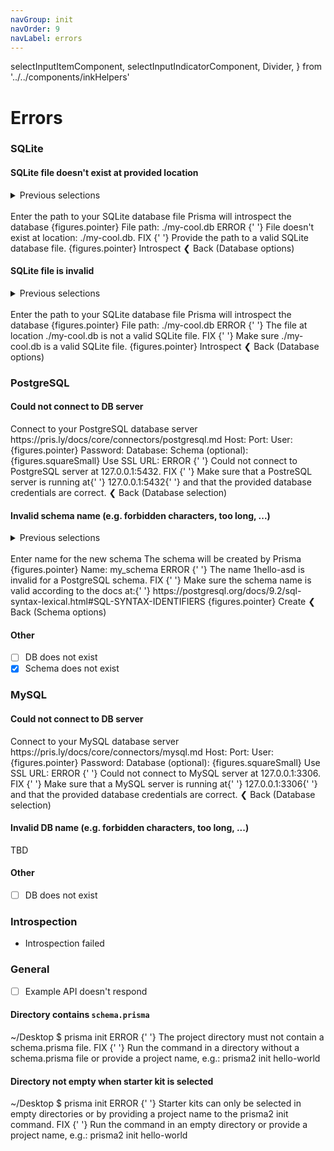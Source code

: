 ```yaml
---
navGroup: init
navOrder: 9
navLabel: errors
---
```


  selectInputItemComponent,
  selectInputIndicatorComponent,
  Divider,
} from '../../components/inkHelpers'

# Errors

### SQLite

#### SQLite file doesn't exist at provided location

<details><summary>Previous selections</summary>

1. SQLite
2. Use existing SQLite file
3. _File doesn't exist_

</details>
<br />

<Terminal>
  <Box marginLeft={2} flexDirection="column" marginBottom={1}>
    <Text bold>Enter the path to your SQLite database file</Text>
    <Color dim>Prisma will introspect the database</Color>
  </Box>
  <BorderBox
    title={chalk.bold('SQLite database file')}
    marginBottom={1}
    flexDirection="column"
  >
    <Color cyan>
      <Text bold>{figures.pointer} File path:</Text>
      <Color> ./my-cool.db</Color>
    </Color>
  </BorderBox>
  <Box>
    <Color bgKeyword="red">
      <Text bold> ERROR </Text>
    </Color>
    <Color red>
      {' '}
      File doesn't exist at location: <Text bold>./my-cool.db</Text>.
    </Color>
  </Box>
  <Box flexDirection="column" marginBottom={1}>
    <Text>
      <Color bgKeyword="white" black>
        <Text bold> FIX </Text>
      </Color>{' '}
      Provide the path to a valid SQLite database file.
    </Text>
  </Box>
  <Box>
    <Color gray>{figures.pointer} </Color>
    <Text bold>Introspect</Text>
  </Box>
  <Box>
    <Color gray>❮ </Color>
    <Text bold>Back</Text>
    <Color dim> (Database options)</Color>
  </Box>
</Terminal>

#### SQLite file is invalid

<details><summary>Previous selections</summary>

1. SQLite
2. Use existing SQLite file
3. _File is invalid_

</details>
<br />

<Terminal>
  <Box marginLeft={2} flexDirection="column" marginBottom={1}>
    <Text bold>Enter the path to your SQLite database file</Text>
    <Color dim>Prisma will introspect the database</Color>
  </Box>
  <BorderBox
    title={chalk.bold('SQLite database file')}
    marginBottom={1}
    flexDirection="column"
  >
    <Color cyan>
      <Text bold>{figures.pointer} File path:</Text>
      <Color> ./my-cool.db</Color>
    </Color>
  </BorderBox>
  <Box>
    <Color flexDirection="column" bgKeyword="red">
      <Text bold> ERROR </Text>
    </Color>
    <Color red>
      {' '}
      The file at location <Text bold>./my-cool.db</Text> is not a valid SQLite file.
    </Color>
  </Box>
  <Box flexDirection="column" marginBottom={1}>
    <Text>
      <Color bgKeyword="white" black>
        <Text bold> FIX </Text>
      </Color>{' '}
      Make sure <Text bold>./my-cool.db</Text> is a valid SQLite file.
    </Text>
  </Box>
  <Box>
    <Color gray>{figures.pointer} </Color>
    <Text bold>Introspect</Text>
  </Box>
  <Box>
    <Color gray>❮ </Color>
    <Text bold>Back</Text>
    <Color dim> (Database options)</Color>
  </Box>
</Terminal>

### PostgreSQL

#### Could not connect to DB server

<Terminal>
  <Box flexDirection="column" marginLeft={2} marginBottom={1}>
    <Text bold>Connect to your PostgreSQL database server</Text>
    <Color dim>https://pris.ly/docs/core/connectors/postgresql.md</Color>
  </Box>
  <BorderBox
    flexDirection="column"
    title={chalk.bold('PostgreSQL database credentials')}
  >
    <Box width={100}>
      <Color gray> </Color>
      <Text>Host: </Text>
      <TextInput value="" placeholder="127.0.0.1" showCursor={false} />
      <Box flexGrow={1} />
    </Box>
    <Box width={100}>
      <Color gray> </Color>
      <Text>Port: </Text>
      <TextInput value="" placeholder="5432" showCursor={false} />
      <Box flexGrow={1} />
    </Box>
    <Box width={100}>
      <Color gray> </Color>
      <Text>User: </Text>
      <TextInput value="admin" showCursor={false} />
      <Box flexGrow={1} />
    </Box>
    <Box width={100}>
      <Color cyan>{figures.pointer} </Color>
      <Color cyan>
        <Text bold>Password: </Text>
        <TextInput value="********" showCursor={false} />
      </Color>
      <Box flexGrow={1} />
    </Box>
    <Box width={100}>
      <Color gray> </Color>
      <Text>Database: </Text>
      <TextInput value="" showCursor={false} />
      <Box flexGrow={1} />
    </Box>
    <Box width={100}>
      <Color gray> </Color>
      <Text>Schema (optional): </Text>
      <TextInput value="" showCursor={false} />
      <Box flexGrow={1} />
    </Box>
    <Box width={100}>
      <Box flexGrow={1} />
    </Box>
    <Box width={100}>
      <Color gray> </Color>
      <Text>{figures.squareSmall} Use SSL </Text>
    </Box>
  </BorderBox>
  <BorderBox
    flexDirection="column"
    marginBottom={1}
    title={`${chalk.bold('Or')}`}
    extension
  >
    <Box width={100}>
      <Color gray> </Color>
      <Text>URL: </Text>
      <TextInput
        value=""
        placeholder="postgresql://localhost:5432/admin"
        showCursor={false}
      />
      <Box flexGrow={1} />
    </Box>
  </BorderBox>
  <Box>
    <Color flexDirection="column" bgKeyword="red">
      <Text bold> ERROR </Text>
    </Color>
    <Color red>
      {' '}
      Could not connect to PostgreSQL server at <Text bold>127.0.0.1:5432</Text>.
    </Color>
  </Box>
  <Box flexDirection="column" marginBottom={1}>
    <Text>
      <Color bgKeyword="white" black>
        <Text bold> FIX </Text>
      </Color>{' '}
      Make sure that a PostreSQL server is running at{' '}
      <Text bold>127.0.0.1:5432</Text>{' '}
    </Text>
    <Text>and that the provided database credentials are correct.</Text>
  </Box>
  <Box>
    <Color gray>❮ </Color>
    <Text bold>Back</Text>
    <Color dim> (Database selection)</Color>
  </Box>
</Terminal>

#### Invalid schema name (e.g. forbidden characters, too long, ...)

<details><summary>Previous selections</summary>

1. PostgreSQL
2. _entered DB credentials_ (optional schema not provided)
3. _connection succesful_
4. Create new schema
5. _Entered invalid schema name_

</details>
<br />

<Terminal>
  <Box marginLeft={2} flexDirection="column" marginBottom={1}>
    <Text bold>Enter name for the new schema</Text>
    <Color dim>The schema will be created by Prisma</Color>
  </Box>
  <BorderBox
    flexDirection="column"
    title={`${chalk.bold('PostgreSQL schema name')}`}
    marginBottom={1}
  >
    <Box width={100}>
      <Color cyan>
        <Text bold>{figures.pointer} Name:</Text>
        <Color dim> my_schema</Color>
      </Color>
      <Box flexGrow={1} />
    </Box>
  </BorderBox>
  <Box>
    <Color flexDirection="column" bgKeyword="red">
      <Text bold> ERROR </Text>
    </Color>
    <Color red>
      {' '}
      The name <Text bold>1hello-asd</Text> is invalid for a PostgreSQL schema.
    </Color>
  </Box>
  <Box flexDirection="column" marginBottom={1}>
    <Text>
      <Color bgKeyword="white" black>
        <Text bold> FIX </Text>
      </Color>{' '}
      Make sure the schema name is valid according to the docs at:{' '}
    </Text>
    <Text>
      https://postgresql.org/docs/9.2/sql-syntax-lexical.html#SQL-SYNTAX-IDENTIFIERS
    </Text>
  </Box>
  <Box>
    <Color gray>{figures.pointer} </Color>
    <Text bold>Create</Text>
  </Box>
  <Box>
    <Color gray>❮ </Color>
    <Text bold>Back</Text>
    <Color dim> (Schema options)</Color>
  </Box>
</Terminal>

#### Other

- [ ] DB does not exist
- [x] Schema does not exist

### MySQL

#### Could not connect to DB server

<Terminal>
  <Box flexDirection="column" marginLeft={2} marginBottom={1}>
    <Text bold>Connect to your MySQL database server</Text>
    <Color dim>https://pris.ly/docs/core/connectors/mysql.md</Color>
  </Box>
  <BorderBox
    flexDirection="column"
    title={chalk.bold('MySQL database credentials')}
  >
    <Box width={100}>
      <Color gray> </Color>
      <Text>Host: </Text>
      <TextInput value="" placeholder="127.0.0.1" showCursor={false} />
      <Box flexGrow={1} />
    </Box>
    <Box width={100}>
      <Color gray> </Color>
      <Text>Port: </Text>
      <TextInput value="" placeholder="3306" showCursor={false} />
      <Box flexGrow={1} />
    </Box>
    <Box width={100}>
      <Color gray> </Color>
      <Text>User: </Text>
      <TextInput value="admin" showCursor={false} />
      <Box flexGrow={1} />
    </Box>
    <Box width={100}>
      <Color cyan>{figures.pointer} </Color>
      <Color cyan>
        <Text bold>Password: </Text>
        <TextInput value="********" showCursor={false} />
      </Color>
      <Box flexGrow={1} />
    </Box>
    <Box width={100}>
      <Color gray> </Color>
      <Text>Database (optional): </Text>
      <TextInput value="" showCursor={false} />
      <Box flexGrow={1} />
    </Box>
    <Box width={100}>
      <Box flexGrow={1} />
    </Box>
    <Box width={100}>
      <Color gray> </Color>
      <Text>{figures.squareSmall} Use SSL </Text>
    </Box>
  </BorderBox>
  <BorderBox
    flexDirection="column"
    marginBottom={1}
    title={`${chalk.bold('Or')}`}
    extension
  >
    <Box width={100}>
      <Color gray> </Color>
      <Text>URL: </Text>
      <TextInput
        value=""
        placeholder="mysql://localhost:3306/admin"
        showCursor={false}
      />
      <Box flexGrow={1} />
    </Box>
  </BorderBox>
  <Box>
    <Color flexDirection="column" bgKeyword="red">
      <Text bold> ERROR </Text>
    </Color>
    <Color red>
      {' '}
      Could not connect to MySQL server at <Text bold>127.0.0.1:3306</Text>.
    </Color>
  </Box>
  <Box flexDirection="column" marginBottom={1}>
    <Text>
      <Color bgKeyword="white" black>
        <Text bold> FIX </Text>
      </Color>{' '}
      Make sure that a MySQL server is running at{' '}
      <Text bold>127.0.0.1:3306</Text>{' '}
    </Text>
    <Text>and that the provided database credentials are correct.</Text>
  </Box>
  <Box>
    <Color gray>❮ </Color>
    <Text bold>Back</Text>
    <Color dim> (Database selection)</Color>
  </Box>
</Terminal>

#### Invalid DB name (e.g. forbidden characters, too long, ...)

TBD

#### Other

- [ ] DB does not exist

### Introspection

- Introspection failed

### General

- [ ] Example API doesn't respond

#### Directory contains `schema.prisma`

<Terminal>
  <Box marginBottom={1}><Color dim>~/Desktop $</Color> prisma init</Box>

  <Box>
    <Color flexDirection="column" bgKeyword="red">
      <Text bold> ERROR </Text>
    </Color>
    <Color red>
      {' '}
      The project directory must not contain a <Text bold>schema.prisma</Text> file.
    </Color>
  </Box>
  <Box flexDirection="column" marginBottom={1}>
    <Text>
      <Color bgKeyword="white" black>
        <Text bold> FIX </Text>
      </Color>{' '}
      Run the command in a directory without a <Text bold>schema.prisma</Text> file
    </Text>
    <Text>or provide a project name, e.g.: <Text bold>prisma2 init hello-world</Text></Text>
  </Box>
</Terminal>

#### Directory not empty when starter kit is selected

<Terminal>
  <Box marginBottom={1}><Color dim>~/Desktop $</Color> prisma init</Box>

  <Box>
    <Color flexDirection="column" bgKeyword="red">
      <Text bold> ERROR </Text>
    </Color>
    <Color red>
      {' '}
      Starter kits can only be selected in empty directories or 
    </Color>
      <Color red>
      by providing a project name to the <Text bold>prisma2 init</Text> command.
    </Color>
  </Box>
  <Box flexDirection="column" marginBottom={1}>
    <Text>
      <Color bgKeyword="white" black>
        <Text bold> FIX </Text>
      </Color>{' '}
      Run the command in an empty directory or provide a project name, e.g.: 
    </Text>
    <Text bold>prisma2 init hello-world</Text>
  </Box>
</Terminal>
